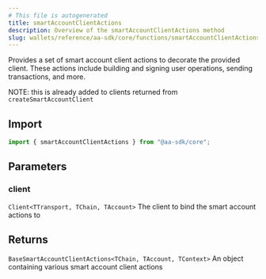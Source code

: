 ```yaml
---
# This file is autogenerated
title: smartAccountClientActions
description: Overview of the smartAccountClientActions method
slug: wallets/reference/aa-sdk/core/functions/smartAccountClientActions
---
```


Provides a set of smart account client actions to decorate the provided client. These actions include building and signing user operations, sending transactions, and more.

NOTE: this is already added to clients returned from `createSmartAccountClient`

## Import

```ts
import { smartAccountClientActions } from "@aa-sdk/core";
```

## Parameters

### client

`Client<TTransport, TChain, TAccount>`
The client to bind the smart account actions to

## Returns

`BaseSmartAccountClientActions<TChain, TAccount, TContext>`
An object containing various smart account client actions
